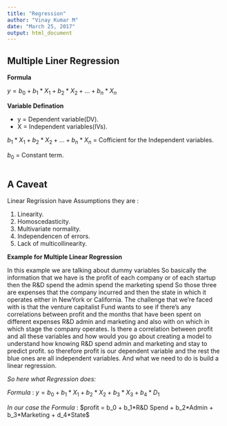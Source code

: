 ```yaml
---
title: "Regression"
author: "Vinay Kumar M"
date: "March 25, 2017"
output: html_document
---
```


## Multiple Liner Regression


**Formula**

$y = b_0 + b_1*X_1 + b_2*X_2 + ... +b_n*X_n$

**Variable Defination**

* y = Dependent variable(DV).
* X = Independent variables(IVs).

$b_1*X_1 + b_2*X_2 + ... +b_n*X_n$ = Cofficient for the Independent variables.

$b_0$ = Constant term.

```{r=Multiple Liner Regression}

```


## A Caveat

Linear Regrission have Assumptions they are :

1. Linearity.
2. Homoscedasticity.
3. Multivariate normality.
4. Independencen of errors.
5. Lack of multicollinearity.

**Example for Multiple Linear Regression**

In this example we are talking about dummy variables So basically the information that we have is the profit of each company or of each startup then the R&D spend the admin spend the marketing spend So those three are expenses that the company incurred and then the state in which it operates either in NewYork or California.
The challenge that we're faced with is that the venture capitalist Fund wants to see if there's any correlations between profit and the months that have been spent on different expenses R&D admin and marketing and also with on which in which stage the company operates.
Is there a correlation between profit and all these variables and how would you go about creating a model to understand how knowing R&D spend admin and marketing and stay to predict profit.
so therefore profit is our dependent variable and the rest the blue ones are all independent variables. And what we need to do is build a linear regression.

*So here what Regression does:*

*Formula* : $y = b_0 + b_1*X_1 + b_2*X_2 + b_3*X_3 + b_4*D_1$

*In our case the Formula* : $profit = b_0 + b_1*R&D Spend + b_2*Admin + b_3*Marketing + d_4*State$